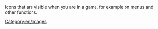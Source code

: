 Icons that are visible when you are in a game, for example on menus and other functions.

[[Category:en/Images]]